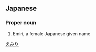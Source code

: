 ==Japanese==
{{ja-kanjitab|絵|実|理}}

===Proper noun===
{{ja-pos|proper|えみり}}
# Emiri, a female Japanese given name

[[Category:Japanese female given names|えみり]]